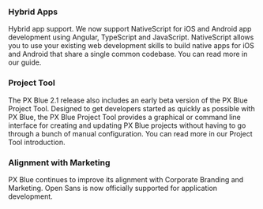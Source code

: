 ### Hybrid Apps

Hybrid app support. We now support NativeScript for iOS and Android app development using Angular, TypeScript and JavaScript. NativeScript allows you to use your existing web development skills to build native apps for iOS and Android that share a single common codebase. You can read more in our guide.

### Project Tool

The PX Blue 2.1 release also includes an early beta version of the PX Blue Project Tool. Designed to get developers started as quickly as possible with PX Blue, the PX Blue Project Tool provides a graphical or command line interface for creating and updating PX Blue projects without having to go through a bunch of manual configuration. You can read more in our Project Tool introduction.

### Alignment with Marketing

PX Blue continues to improve its alignment with Corporate Branding and Marketing. Open Sans is now officially supported for application development.

